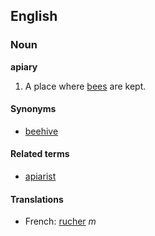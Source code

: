 ==English==
===Noun===
'''apiary'''

#A place where [[bee]]s are kept. <!--Not the same as a beehive-->

====Synonyms====
*[[beehive]]<!-- a beehive is one type of apiary -->

====Related terms====
*[[apiarist]]

====Translations====
*French: [[rucher]] ''m''